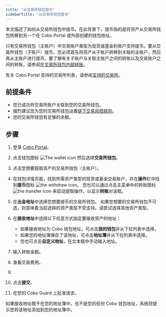 ```yaml
---
title: "从交易所钱包提币"
sidebarTitle: "从交易所钱包提币"
---
```



本文描述了如何从交易所钱包中提币。在此背景下，提币指的是将资产从交易所钱包转移到另一个在 Cobo Portal 或外部创建的钱包地址。

只有交易所钱包（主账户）中交易账户类型为现货或基金的账户支持提币。要从交易所钱包（子账户）提币，您必须首先将资产从子账户转移到关联的主账户，然后再从主账户进行提币。要了解有关子账户与关联主账户之间的转账以及交易账户之间的转账，请参阅[在交易所钱包内部转账](/cn/portal/exchange-wallets/within-wallet)。

有关 Cobo Portal 支持的交易所列表，请参阅[支持的交易所](/cn/portal/exchange-wallets/supported-exchanges)。

## 前提条件

- 您已成功将交易所账户关联到您的交易所钱包。
- 强烈建议您为您的交易所钱包设置[链下交易风控规则](/cn/portal/risk-controls/off-chain-tx-set-transfer)。
- 您的交易所钱包有足够的余额。

## 步骤

1. 登录 [Cobo Portal](https://portal.cobo.com/login)。
2. 点击钱包图标 <img src="/en/images/exchange-wallet/1.png" className="icon" alt="The wallet icon" /> 然后选择**交易所钱包**。
3. 点击您想要提取资产的交易所钱包（主账户）。
4. 在钱包详情页面，找到所需资产类型的现货或基金交易账户，并在**操作**栏中找到**提币**图标 <img src="/en/images/exchange-wallet/11.png" className="icon" alt="the withdraw icon" />。
    <Note>您也可以通过点击主菜单中的转账图标 <img src="/en/images/transfers/transfer-button.svg" className="icon" alt="the transfer icon" /> 来启动提取操作，以显示**转账**对话框。</Note>

5. 在**出金地址**中选择您想要提币的交易所钱包。
    <Note>如果您想要的交易所钱包不可选，则意味着当前选择的资产类型不受支持。请尝试选择其他资产类型。</Note>

6. 在**接收地址**中选择以下任意方式指定要接收资产的地址：
    - 如果接收地址为 Cobo 钱包地址，可点击**我的钱包**并从下拉列表中选择。
    - 如果您的地址簿保存了该地址，可点击**地址簿**并从下拉列表中选择。
    - 您也可点击**自定义地址**，在文本框中手动输入地址。
7. 输入转账金额。
8. 查看交易费用。
9. <MySnippet />

10. 点击**提交**。

11. 在您的 Cobo Guard 上批准请求。

如果接收地址既不在您的地址簿中，也不是您的任何 Cobo 钱包地址，系统将提示您将该地址添加到您的地址簿中。